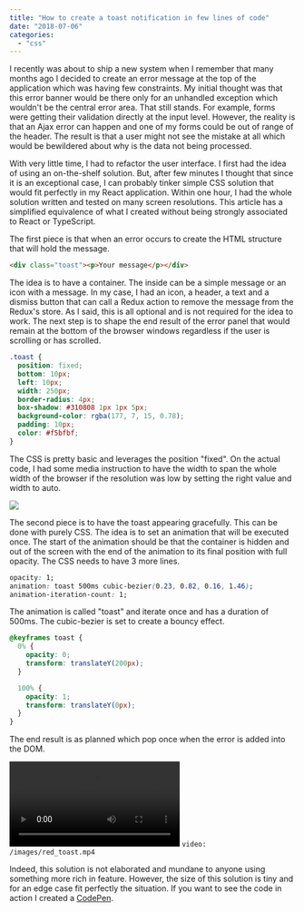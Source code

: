 ```yaml
---
title: "How to create a toast notification in few lines of code"
date: "2018-07-06"
categories:
  - "css"
---
```


I recently was about to ship a new system when I remember that many months ago I decided to create an error message at the top of the application which was having few constraints. My initial thought was that this error banner would be there only for an unhandled exception which wouldn't be the central error area. That still stands. For example, forms were getting their validation directly at the input level. However, the reality is that an Ajax error can happen and one of my forms could be out of range of the header. The result is that a user might not see the mistake at all which would be bewildered about why is the data not being processed.

With very little time, I had to refactor the user interface. I first had the idea of using an on-the-shelf solution. But, after few minutes I thought that since it is an exceptional case, I can probably tinker simple CSS solution that would fit perfectly in my React application. Within one hour, I had the whole solution written and tested on many screen resolutions. This article has a simplified equivalence of what I created without being strongly associated to React or TypeScript.

The first piece is that when an error occurs to create the HTML structure that will hold the message.

```html
<div class="toast"><p>Your message</p></div>
```

The idea is to have a container. The inside can be a simple message or an icon with a message. In my case, I had an icon, a header, a text and a dismiss button that can call a Redux action to remove the message from the Redux's store. As I said, this is all optional and is not required for the idea to work. The next step is to shape the end result of the error panel that would remain at the bottom of the browser windows regardless if the user is scrolling or has scrolled.

```css
.toast {
  position: fixed;
  bottom: 10px;
  left: 10px;
  width: 250px;
  border-radius: 4px;
  box-shadow: #310808 1px 1px 5px;
  background-color: rgba(177, 7, 15, 0.78);
  padding: 10px;
  color: #f5bfbf;
}
```

The CSS is pretty basic and leverages the position "fixed". On the actual code, I had some media instruction to have the width to span the whole width of the browser if the resolution was low by setting the right value and width to auto.

![](/images/blog/ErrorStaticMessage.png)

The second piece is to have the toast appearing gracefully. This can be done with purely CSS. The idea is to set an animation that will be executed once. The start of the animation should be that the container is hidden and out of the screen with the end of the animation to its final position with full opacity. The CSS needs to have 3 more lines.

```css
opacity: 1;
animation: toast 500ms cubic-bezier(0.23, 0.82, 0.16, 1.46);
animation-iteration-count: 1;
```

The animation is called "toast" and iterate once and has a duration of 500ms. The cubic-bezier is set to create a bouncy effect.

```css
@keyframes toast {
  0% {
    opacity: 0;
    transform: translateY(200px);
  }

  100% {
    opacity: 1;
    transform: translateY(0px);
  }
}
```

The end result is as planned which pop once when the error is added into the DOM. 

![](/images/blog/red_toast.mp4)
`video: /images/red_toast.mp4`

Indeed, this solution is not elaborated and mundane to anyone using something more rich in feature. However, the size of this solution is tiny and for an edge case fit perfectly the situation. If you want to see the code in action I created a [CodePen](https://codepen.io/mrdesjardins/pen/BxOVNJ).

